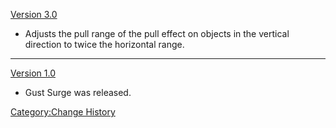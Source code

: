 [[Version 3.0]]
* Adjusts the pull range of the pull effect on objects in the vertical direction to twice the horizontal range.
----
[[Version 1.0]]
* Gust Surge was released.
<noinclude>[[Category:Change History]]</noinclude>